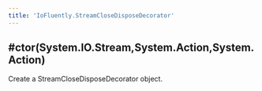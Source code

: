 ```yaml
---
title: 'IoFluently.StreamCloseDisposeDecorator'
---
```


## #ctor(System.IO.Stream,System.Action,System.Action)


Create a StreamCloseDisposeDecorator object.

